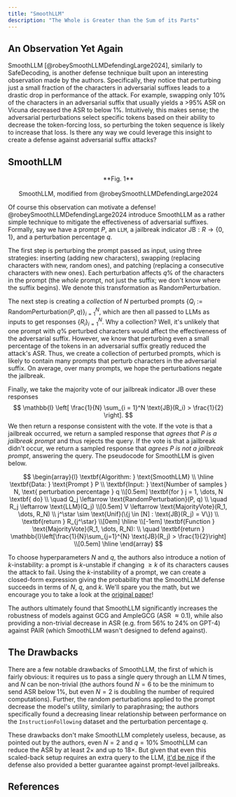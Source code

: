 ```yaml
---
title: "SmoothLLM"
description: "The Whole is Greater than the Sum of its Parts"
---
```


## An Observation Yet Again
SmoothLLM [@robeySmoothLLMDefendingLarge2024], similarly to SafeDecoding, is another defense technique built upon an interesting observation made by the authors. Specifically, they notice that perturbing just a small fraction of the characters in adversarial suffixes leads to a drastic drop in performance of the attack. For example, swapping only 10% of the characters in an adversarial suffix that usually yields a >95% ASR on Vicuna decreased the ASR to below 1%. Intuitively, this makes sense; the adversarial perturbations select specific tokens based on their ability to decrease the token-forcing loss, so perturbing the token sequence is likely to increase that loss. Is there any way we could leverage this insight to create a defense against adversarial suffix attacks?

## SmoothLLM

<p align="center">
  <ThemeImage
    lightSrc="/images/smoothllm_light.png"
    darkSrc="/images/smoothllm_dark.png"
    alt="SmoothLLM System"
    style={{ align: "center", width: "100%", display: "block", margin: "0 auto" }}
  />
</p>

<div align="center">
  **Fig. 1** <br></br> SmoothLLM, modified from @robeySmoothLLMDefendingLarge2024
</div>


Of course this observation can motivate a defense! @robeySmoothLLMDefendingLarge2024 introduce SmoothLLM as a rather simple technique to mitigate the effectiveness of adversarial suffixes. Formally, say we have a prompt $P$, an $\texttt{LLM}$, a jailbreak indicator $\text{JB} : R \to \{0, 1\}$, and a perturbation percentage $q$.

The first step is perturbing the prompt passed as input, using three strategies: inserting (adding new characters), swapping (replacing characters with new, random ones), and patching (replacing a consecutive characters with new ones). Each perturbation affects $q\%$ of the characters in the prompt (the *whole* prompt, not just the suffix; we don't know where the suffix begins). We denote this transformation as $\text{RandomPerturbation}$.

The next step is creating a *collection* of $N$ perturbed prompts $\{Q_i := \text{RandomPerturbation}(P, q)\}_{i = 1}^N$, which are then all passed to LLMs as inputs to get responses $\{R_i\}_{i = 1}^N$. Why a collection? Well, it's unlikely that one prompt with $q\%$ perturbed characters would affect the effectiveness of the adversarial suffix. However, we know that perturbing even a small percentage of the tokens in an adversarial suffix greatly reduced the attack's ASR. Thus, we create a collection of perturbed prompts, which is likely to contain many prompts that perturb characters in the adversarial suffix. On average, over many prompts, we hope the perturbations negate the jailbreak.

Finally, we take the majority vote of our jailbreak indicator $\text{JB}$ over these responses
$$
\mathbb{I} \left[ \frac{1}{N} \sum_{i = 1}^N \text{JB}(R_i) > \frac{1}{2} \right].
$$
We then return a response consistent with the vote. If the vote is that a jailbreak occurred, we return a sampled response that *agrees that $P$ is a jailbreak prompt* and thus rejects the query. If the vote is that a jailbreak didn't occur, we return a sampled response that *agrees $P$ is not a jailbreak prompt*, answering the query. The pseudocode for SmoothLLM is given below.

$$
\begin{array}{l}
\textbf{Algorithm: } \text{SmoothLLM} \\
\hline
\textbf{Data: } \text{Prompt } P \\
\textbf{Input: } \text{Number of samples } N, \text{ perturbation percentage } q \\[0.5em]
\textbf{for } j = 1, \dots, N \textbf{ do} \\
\quad Q_j \leftarrow \text{RandomPerturbation}(P, q) \\
\quad R_j \leftarrow \text{LLM}(Q_j) \\[0.5em]
V \leftarrow \text{MajorityVote}(R_1, \dots, R_N) \\
j^\star \sim \text{Unif}(\{j \in [N] : \text{JB}(R_j) = V\}) \\
\textbf{return } R_{j^\star} \\[0em]
\hline \\[-1em]
\textbf{Function } \text{MajorityVote}(R_1, \dots, R_N): \\
\quad \textbf{return } \mathbb{I}\left[\frac{1}{N}\sum_{j=1}^{N} \text{JB}(R_j) > \frac{1}{2}\right] \\[0.5em]
\hline
\end{array}
$$

To choose hyperparameters $N$ and $q$, the authors also introduce a notion of $k$-instability: a prompt is $k$-unstable if changing $\geq k$ of its characters causes the attack to fail. Using the $k$-instability of a prompt, we can create a closed-form expression giving the probability that the SmoothLLM defense succeeds in terms of $N$, $q$, and $k$. We'll spare you the math, but we encourage you to take a look at the [original paper](https://arxiv.org/abs/2310.03684)!

The authors ultimately found that SmoothLLM significantly increases the robustness of models against GCG and AmpleGCG (ASR $\approx 0.1$), while also providing a non-trivial decrease in ASR (e.g. from 56% to 24% on GPT-4) against PAIR (which SmoothLLM wasn't designed to defend against).

## The Drawbacks
There are a few notable drawbacks of SmoothLLM, the first of which is fairly obvious: it requires us to pass a single query through an LLM $N$ times, and $N$ can be non-trivial (the authors found $N = 6$ to be the minimum to send ASR below 1%, but even $N = 2$ is doubling the number of required computations). Further, the random perturbations applied to the prompt decrease the model's utility, similarly to paraphrasing; the authors specifically found a decreasing linear relationship between performance on the `InstructionFollowing` dataset and the perturbation percentage $q$.

These drawbacks don't make SmoothLLM completely useless, because, as pointed out by the authors, even $N = 2$ and $q = 10\%$ SmoothLLM can reduce the ASR by at least 2$\times$ and up to 18$\times$. But given that even this scaled-back setup requires an extra query to the LLM, [it'd be nice](https://en.wikipedia.org/wiki/Foreshadowing) if the defense also provided a better guarantee against prompt-level jailbreaks.

## References
